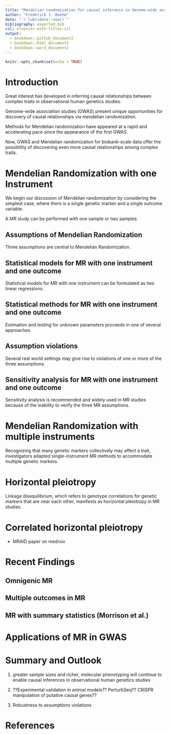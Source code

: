 ```yaml
---
title: "Mendelian randomization for causal inference in Genome-wide association studies"
author: "Frederick J. Boehm"
date: "`r lubridate::now()`"
bibliography: exported.bib
csl: elsevier-with-titles.csl
output: 
  - bookdown::github_document2
  - bookdown::html_document2
  - bookdown::word_document2
---
```


```r
knitr::opts_chunk$set(echo = TRUE)
```

# Introduction

Great interest has developed in inferring causal relationships between complex 
traits in observational human genetics studies. 

Genome-wide association studies (GWAS) present unique opportunities for 
discovery of causal relationships via mendelian randomization.

Methods for Mendelian randomization have appeared at a rapid and accelerating pace since the 
appearance of the first GWAS. 

Now, GWAS and Mendelian randomization for biobank-scale data offer the possibility
of discovering even more causal relationships among complex traits.




# Mendelian Randomization with one Instrument

We begin our discussion of Mendelian randomization by considering the simplest case, where there is a single genetic marker and a single outcome variable.

A MR study can be performed with one sample or two samples.









## Assumptions of Mendelian Randomization

Three assumptions are central to Mendelian Randomization.





## Statistical models for MR with one instrument and one outcome

Statistical models for MR with one instrument can be formulated as two linear regressions. 




## Statistical methods for MR with one instrument and one outcome

Estimation and testing for unknown parameters proceeds in one of several approaches.


## Assumption violations

Several real world settings may give rise to violations of one or more of the three assumptions.



## Sensitivity analysis for MR with one instrument and one outcome

Sensitivity analysis is recommended and widely used in MR studies because of the inability to verify the three MR assumptions.




# Mendelian Randomization with multiple instruments

Recognizing that many genetic markers collectively may affect a trait, investigators 
adapted single-instrument MR methods to accommodate multiple genetic markers. 


# Horizontal pleiotropy

Linkage disequilibrium, which refers to genotype correlations for genetic markers 
that are near each other, manifests as horizontal pleiotropy in MR studies.






# Correlated horizontal pleiotropy

- MRAID paper on medrxiv



# Recent Findings

## Omnigenic MR


## Multiple outcomes in MR


## MR with summary statistics (Morrison et al.)



# Applications of MR in GWAS 














# Summary and Outlook

1. greater sample sizes and richer, molecular phenotyping will continue to enable 
causal inferences in observational human genetics studies

1. ??Experimental validation in animal models?? PerturbSeq?? CRISPR manipulation of putative causal genes??


1. Robustness to assumptions violations





# References

